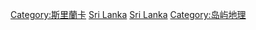 {{Commonscat|Geography of Sri Lanka}}

[[Category:斯里蘭卡|Category:斯里蘭卡]]
[[Category:南亞地理|Sri Lanka]]
[[Category:亚洲各国地理|Sri Lanka]]
[[Category:岛屿地理|Category:岛屿地理]]